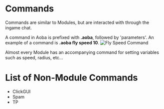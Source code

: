 # Commands
Commands are similar to Modules, but are interacted with through the ingame chat.

A command in Aoba is prefixed with **.aoba**, followed by 'parameters'. An example of a command is **.aoba fly speed 10**.
![Fly Speed Command](/command_example.png)

Almost every Module has an accompanying command for setting variables such as speed, radius, etc...

# List of Non-Module Commands
- ClickGUI
- Spam
- TP